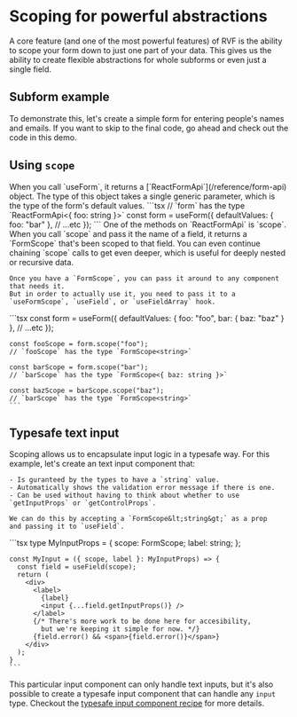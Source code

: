 
# Scoping for powerful abstractions

A core feature (and one of the most powerful features) of RVF is the ability to scope your form
down to just one part of your data.
This gives us the ability to create flexible abstractions for whole subforms or even just a single field.

## Subform example

To demonstrate this, let's create a simple form for entering people's names
and emails. If you want to skip to the final code, go ahead and check out the
code in this demo.

<ScopingNameForm />

## Using `scope`

<Row>
  <Col>
    When you call `useForm`, it returns a [`ReactFormApi`](/reference/form-api) object.
    The type of this object takes a single generic parameter, which is the type of the form's default values.
  </Col>
  <Col>
    ```tsx
    // `form` has the type `ReactFormApi<{ foo: string }>`
    const form = useForm({
      defaultValues: { foo: "bar" },
      // ...etc
    });
    ```
  </Col>
</Row>

<Row>
  <Col>
    One of the methods on `ReactFormApi` is `scope`.
    When you call `scope` and pass it the name of a field, it returns a `FormScope`
    that's been scoped to that field.
    You can even continue chaining `scope` calls to get even deeper, which is useful for deeply nested or recursive data.
    
    Once you have a `FormScope`, you can pass it around to any component that needs it.
    But in order to actually use it, you need to pass it to a `useFormScope`, `useField`, or `useFieldArray` hook.
  </Col>
  <Col>
    ```tsx
    const form = useForm({
      defaultValues: {
        foo: "foo",
        bar: { baz: "baz" }
      },
      // ...etc
    });
    
    const fooScope = form.scope("foo");
    // `fooScope` has the type `FormScope<string>`
    
    const barScope = form.scope("bar");
    // `barScope` has the type `FormScope<{ baz: string }>`

    const bazScope = barScope.scope("baz");
    // `barScope` has the type `FormScope<string>`
    ```

  </Col>
</Row>

## Typesafe text input

<Row>
  <Col>
    Scoping allows us to encapsulate input logic in a typesafe way.
    For this example, let's create an text input component that:

    - Is guranteed by the types to have a `string` value.
    - Automatically shows the validation error message if there is one.
    - Can be used without having to think about whether to use `getInputProps` or `getControlProps`.

    We can do this by accepting a `FormScope&lt;string&gt;` as a prop
    and passing it to `useField`.

  </Col>
  <Col>
    ```tsx
    type MyInputProps = {
      scope: FormScope<string>;
      label: string;
    };

    const MyInput = ({ scope, label }: MyInputProps) => {
      const field = useField(scope);
      return (
        <div>
          <label>
            {label}
            <input {...field.getInputProps()} />
          </label>
          {/* There's more work to be done here for accesibility,
            but we're keeping it simple for now. */}
          {field.error() && <span>{field.error()}</span>}
        </div>
      );
    }
    ```

  </Col>
</Row>

This particular input component can only handle text inputs,
but it's also possible to create a typesafe input component that can handle any
`input` type. Checkout the [typesafe input component recipe](/recipes/typesafe-input) for more details.
